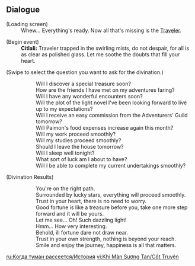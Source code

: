 {{Event Tabs}}

==Dialogue==
{{Dialogue Start}}
;(Loading screen)
:Whew... Everything's ready. Now all that's missing is the [[Traveler]].

;(Begin event)
:'''Citlali:''' Traveler trapped in the swirling mists, do not despair, for all is as clear as polished glass. Let me soothe the doubts that fill your heart.

;(Swipe to select the question you want to ask for the divination.)
::Will I discover a special treasure soon?
::How are the friends I have met on my adventures faring?
::Will I have any wonderful encounters soon?
::Will the plot of the light novel I've been looking forward to live up to my expectations?
::Will I receive an easy commission from the Adventurers' Guild tomorrow?
::Will Paimon's food expenses increase again this month?
::Will my work proceed smoothly?
::Will my studies proceed smoothly?
::Should I leave the house tomorrow?
::Will I sleep well tonight?
::What sort of luck am I about to have?
::Will I be able to complete my current undertakings smoothly?

;(Divination Results)
::You're on the right path.
::Surrounded by lucky stars, everything will proceed smoothly.
::Trust in your heart, there is no need to worry.
::Good fortune is like a treasure before you, take one more step forward and it will be yours.
::Let me see... Oh! Such dazzling light!
::Hmm... How very interesting.
::Behold, ill fortune dare not draw near.
::Trust in your own strength, nothing is beyond your reach.
::Smile and enjoy the journey, happiness is all that matters.

{{Dialogue End}}

[[ru:Когда туман рассеется/История]]
[[vi:Khi Màn Sương Tan/Cốt Truyện]]